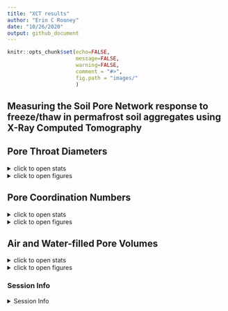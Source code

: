 ```yaml
---
title: "XCT results"
author: "Erin C Rooney"
date: "10/26/2020"
output: github_document
---
```


```r
knitr::opts_chunk$set(echo=FALSE,
                      message=FALSE,
                      warning=FALSE,
                      comment = "#>", 
                      fig.path = "images/"
                      )

```

## Measuring the Soil Pore Network response to freeze/thaw in permafrost soil aggregates using X-Ray Computed Tomography


## Pore Throat Diameters

<details>
  <summary>click to open stats</summary>

### Statistics
```r
breadthdata_csv = read.csv("processed/ftc_porethroatdist_july312020_2.csv") 
levels(as.factor(breadthdata_csv$trmt)) 
library(agricolae)
library(tidyverse)
library(PairedData)
library(ggpubr)

```


```r
breadthdata_csv = 
  breadthdata_csv %>% 
  mutate(trmt = recode(trmt, "before " = "before"))
tool = breadthdata_csv %>% 
  filter(site=="tool")
before <- subset(tool, trmt == "before", breadth_dist, drop = TRUE)
after <- subset(tool, trmt == "after", breadth_dist, drop = TRUE)
pd <- paired(before, after)
d <- with(tool,
          breadth_dist[trmt == "before"] - breadth_dist[trmt == "after"])
shapiro.test(d)
res <- wilcox.test(breadth_dist ~ trmt, data = tool, paired = TRUE,
                   alternative = "less")
res
res$p.value

```

</details>

<details>
  <summary>click to open figures</summary>
  
### Figures
```r
library(PNWColors)
theme_er <- function() {  # this for all the elements common across plots
  theme_bw() %+replace%
    theme(legend.position = "top",
          legend.key=element_blank(),
          legend.title = element_blank(),
          legend.text = element_text(size = 12),
          legend.key.size = unit(1.5, 'lines'),
          panel.border = element_rect(color="black",size=2, fill = NA),
          
          plot.title = element_text(hjust = 0.5, size = 14),
          plot.subtitle = element_text(hjust = 0.5, size = 12, lineheight = 1.5),
          axis.text = element_text(size = 12, color = "black"),
          axis.title = element_text(size = 12, face = "bold", color = "black"),
          
          # formatting for facets
          panel.background = element_blank(),
          strip.background = element_rect(colour="white", fill="white"), #facet formatting
          panel.spacing.x = unit(1.5, "lines"), #facet spacing for x axis
          panel.spacing.y = unit(1.5, "lines"), #facet spacing for x axis
          strip.text.x = element_text(size=12, face="bold"), #facet labels
          strip.text.y = element_text(size=12, face="bold", angle = 270) #facet labels
    )
}
theme_er2 <- function() {  # this for all the elements common across plots
  theme_bw() %+replace%
    theme(legend.position = "top",
          legend.key=element_blank(),
          legend.title = element_blank(),
          legend.text = element_text(size = 12),
          legend.key.size = unit(1.5, 'lines'),
          panel.border = element_rect(color="black",size=0.25, fill = NA),
          
          plot.title = element_text(hjust = 0.5, size = 14),
          plot.subtitle = element_text(hjust = 0.5, size = 12, lineheight = 1.5),
          axis.text = element_text(size = 14, color = "black"),
          axis.title = element_text(size = 14, face = "bold", color = "black"),
          
          # formatting for facets
          panel.background = element_blank(),
          strip.background = element_rect(colour="white", fill="white"), #facet formatting
          panel.spacing.x = unit(1.5, "lines"), #facet spacing for x axis
          panel.spacing.y = unit(1.5, "lines"), #facet spacing for x axis
          strip.text.x = element_text(size=12, face="bold"), #facet labels
          strip.text.y = element_text(size=12, face="bold", angle = 270) #facet labels
    )
}

levels(as.factor(breadthdata_csv$sample))
str(breadthdata_csv)

breadthdata_csv = 
  breadthdata_csv %>% 
  mutate(sample = recode(sample, "40_50_16" = "Aggregate-1"))

breadthdata_csv = 
  breadthdata_csv %>% 
  mutate(sample = recode(sample, "40_50_28" = "Aggregate-2"))

breadthdata_csv = 
  breadthdata_csv %>% 
  mutate(sample = recode(sample, "28_38_12" = "Aggregate-3"))

breadthdata_csv = 
  breadthdata_csv %>% 
  mutate(sample = recode(sample, "28_38_28" = "Aggregate-4"))

breadthdata_csv = 
  breadthdata_csv %>% 
  mutate(sample = recode(sample, "41_50_16" = "Aggregate-5"))

breadthdata_csv = 
  breadthdata_csv %>% 
  mutate(sample = recode(sample, "41_50_28" = "Aggregate-6"))
         
 
breadthdata_csv = 
  breadthdata_csv %>% 
  mutate(trmt = factor(trmt, levels = c("before", "after")))

tool = breadthdata_csv %>% 
  filter(site=="tool")

g = ggplot(tool, aes(x = breadth_um, y=breadth_dist, color = trmt))+
  geom_line(size = 1)+
  #geom_density(adjust=0.5)+
  
  labs (title = "Pore Throat Diameter Distribution",
        #subtitle = "After Freeze/Thaw",
        #caption = "Permafrost Soil Aggregate from Toolik, Alaska",
        #tag = "Figure 6",
        x = expression (bold ("Pore Throat Diameter, um")),
        y = expression (bold ("Distribution, %")))

g + theme_er() + 
  scale_color_manual(values = c("#b0986c", "#72e1e1"))+
  #scale_color_manual(values = pnw_palette("Anemone", 2, type = "discrete")) +
  #guides(fill = guide_legend(reverse = TRUE, title = NULL)) +
  facet_wrap(sample~.)

g + theme_er2() + 
  #scale_color_manual(values = c("#b0986c", "#72e1e1"))+
  scale_color_manual(values = pnw_palette("Bay", 2, type = "discrete")) +
  #guides(fill = guide_legend(reverse = TRUE, title = NULL)) +
  facet_wrap(sample~.)

g + theme_er2() + 
  #scale_color_manual(values = c("#b0986c", "#72e1e1"))+
  scale_color_manual(values = pnw_palette("Starfish", 2, type = "discrete")) +
  #guides(fill = guide_legend(reverse = TRUE, title = NULL)) +
  facet_wrap(sample~.)
```


</details>

## Pore Coordination Numbers

<details>
  <summary>click to open stats</summary>

### Statistics
```r
coornum_dat2 = read.csv("processed/porecoor_fixed.csv")
levels(as.factor(coornum_dat2$pore_coor))
coornum_dat2 = 
  coornum_dat2 %>% 
mutate(pore_coor = factor(pore_coor, levels = c("1", "2", "3", "4", "5", "6", "7", "8", "9", "10", "11", "12", "13", "14", "15", "16")))
levels(as.factor(coornum_dat2$trmt))
tool = coornum_dat2[coornum_dat2$site=="tool",]
#Shapiro-Wilk normality test----------------------------
before <- subset(tool, trmt == "before", freq, drop = TRUE)
after <- subset(tool, trmt == "after", freq, drop = TRUE)
pd <- paired(before, after)
d <- with(tool,
          freq[trmt == "before"] - freq[trmt == "after"])
shapiro.test(d) # p value = 4.011e-11, not normally distributed
# Wilcoxon test Method 1
res <- wilcox.test(freq ~ trmt, data = tool, paired = TRUE)
res
res$p.value
```

</details>

<details>
  <summary>click to open figures</summary>

### Figures
```r
ggplot(tool, aes(x = pore_coor, y = freq, fill = trmt)) +
  geom_boxplot() + 
  scale_y_continuous(labels = scales::percent) +
  theme_er() +
  scale_fill_manual(values = pnw_palette("Anemone", 2, type = "discrete")) +
  labs (title = "Pore Coordination Number Frequency",
        #caption = "Caption",
        #tag = "A",
        x = expression (bold ("Pore Coordination Number")),
        y = expression (bold ("Frequency, %"))) +
   guides(fill = guide_legend(reverse = TRUE, title = NULL))
```

</details>

## Air and Water-filled Pore Volumes

<details>
  <summary>click to open stats</summary>

### Statistics
```r
conn_csv = read.csv("processed/conn_unconn_aug52020.csv") 
level_order <- c('before', 'after')
tool = conn_csv %>% 
  filter(site=="tool")
conn.aov <- aov(conn_water_perc ~ trmt, data = tool)
summary.aov(conn.aov)
trmt_hsd = HSD.test(conn.aov, "trmt")
print(trmt_hsd)
conn_aov2 = aov(data = tool, unconn_pore_perc ~ trmt)
summary(conn_aov2)
conn_aov3 = aov(data = tool, conn_pore_perc ~ trmt)
summary(conn_aov3)
conn_aov4 = aov(data = tool, unconn_water_perc ~ trmt)
summary(conn_aov4)
```

</details>

<details>
  <summary>click to open figures</summary>

### Figures
```r
b1 = ggplot(tool, aes(x=factor(trmt,level_order), y=conn_water_perc, fill=trmt)) + geom_boxplot() +
  labs (title = "Connected Water-Filled Pores",
        # caption = "Permafrost Soil Aggregate from Toolik, Alaska",
        tag = "A",
        x = expression (bold (" ")),
        y = expression (bold ("Volume, %"))) +  scale_y_continuous(labels = scales::percent, limits = c(0, 0.09)) +
  theme_er() +
  scale_fill_manual(values = pnw_palette("Anemone", 2, type = "discrete")) +
  annotate("text", x = 1.5, y = 0.083, label = "p value < 0.05") +
  annotate("text", x = 1, y = 0.055, label = "A") +
  annotate("text", x = 2, y = 0.037, label = "B") 

  #guides(fill = guide_legend(reverse = TRUE, title = NULL))

b2 = ggplot(tool, aes(x=factor(trmt,level_order), y=conn_pore_perc, fill=trmt)) + geom_boxplot() +
  labs (title = "Connected Air-Filled Pores",
        # caption = "Permafrost Soil Aggregate from Toolik, Alaska",
        tag = "B",
        x = expression (bold (" ")),
        y = expression (bold ("Volume, %"))) +   scale_y_continuous(labels = scales::percent, limits = c(0, 0.09)) + 
  theme_er() +
  scale_fill_manual(values = pnw_palette("Anemone", 2, type = "discrete")) 
  # annotate("text", x = 2.25, y = 0.070, label = "P value < 0.5") +
  #guides(fill = guide_legend(reverse = TRUE, title = NULL))

b3 = ggplot(tool, aes(x=factor(trmt,level_order), y=unconn_water_perc, fill=trmt)) + geom_boxplot() +
  labs (title = "Unconnected Water-Filled Pores",
        #caption = "Permafrost Soil Aggregate from Toolik, Alaska",
        tag = "C",
        x = expression (bold (" ")),
        y = expression (bold ("Volume, %"))) +   scale_y_continuous(labels = scales::percent, limit = c(0, 0.02)) +
  theme_er() +
  scale_fill_manual(values = pnw_palette("Anemone", 2, type = "discrete")) 
  # annotate("text", x = 2.25, y = 0.070, label = "P value < 0.5") +
  #guides(fill = guide_legend(reverse = TRUE, title = NULL))

b4 = ggplot(tool, aes(x=factor(trmt,level_order), y=unconn_pore_perc, fill=trmt)) + geom_boxplot() +
  labs (title = "Unconnected Air-Filled Pores",
        #caption = "Permafrost Soil Aggregate from Toolik, Alaska",
        tag = "D",
        x = expression (bold (" ")),
        y = expression (bold ("Volume, %"))) +  scale_y_continuous(labels = scales::percent, limits = c(0, 0.02)) +
        theme_er() +
  scale_fill_manual(values = pnw_palette("Anemone", 2, type = "discrete")) 
  # annotate("text", x = 2.25, y = 0.070, label = "P value < 0.5") +
        #guides(fill = guide_legend(reverse = TRUE, title = NULL))

library(patchwork)
b1+b2+b3+b4+ #combines the two plots
  plot_layout(guides = "collect") # sets a common legend
```


</details>


### Session Info

<details>
  <summary>Session Info</summary>
  
```r
Sys.Date()
sessionInfo()
```

</details>
